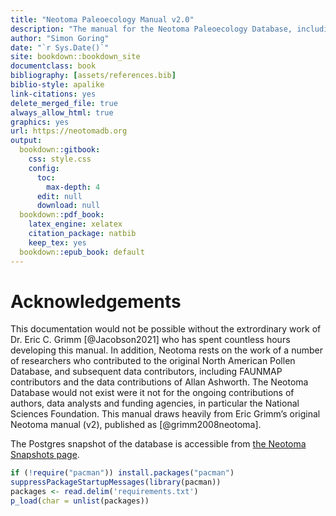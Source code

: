 ```yaml
--- 
title: "Neotoma Paleoecology Manual v2.0"
description: "The manual for the Neotoma Paleoecology Database, including SQL and R code examples."
author: "Simon Goring"
date: "`r Sys.Date()`"
site: bookdown::bookdown_site
documentclass: book
bibliography: [assets/references.bib]
biblio-style: apalike
link-citations: yes
delete_merged_file: true
always_allow_html: true
graphics: yes
url: https://neotomadb.org
output:
  bookdown::gitbook:
    css: style.css
    config:
      toc:
        max-depth: 4
      edit: null
      download: null
  bookdown::pdf_book:
    latex_engine: xelatex
    citation_package: natbib
    keep_tex: yes
  bookdown::epub_book: default
---
```


# Acknowledgements

This documentation would not be possible without the extrordinary work of Dr. Eric C. Grimm [@Jacobson2021] who has spent countless hours developing this manual. In addition, Neotoma rests on the work of a number of researchers who contributed to the original North American Pollen Database, and subsequent data contributors, including FAUNMAP contributors and the data contributions of Allan Ashworth. The Neotoma Database would not exist were it not for the ongoing contributions of authors, data analysts and funding agencies, in particular the National Sciences Foundation. This manual draws heavily from Eric Grimm's original Neotoma manual (v2), published as [@grimm2008neotoma].

The Postgres snapshot of the database is accessible from [the Neotoma Snapshots page](http://www.neotomadb.org/snapshots).

```r
if (!require("pacman")) install.packages("pacman")
suppressPackageStartupMessages(library(pacman))
packages <- read.delim('requirements.txt')
p_load(char = unlist(packages))
```
